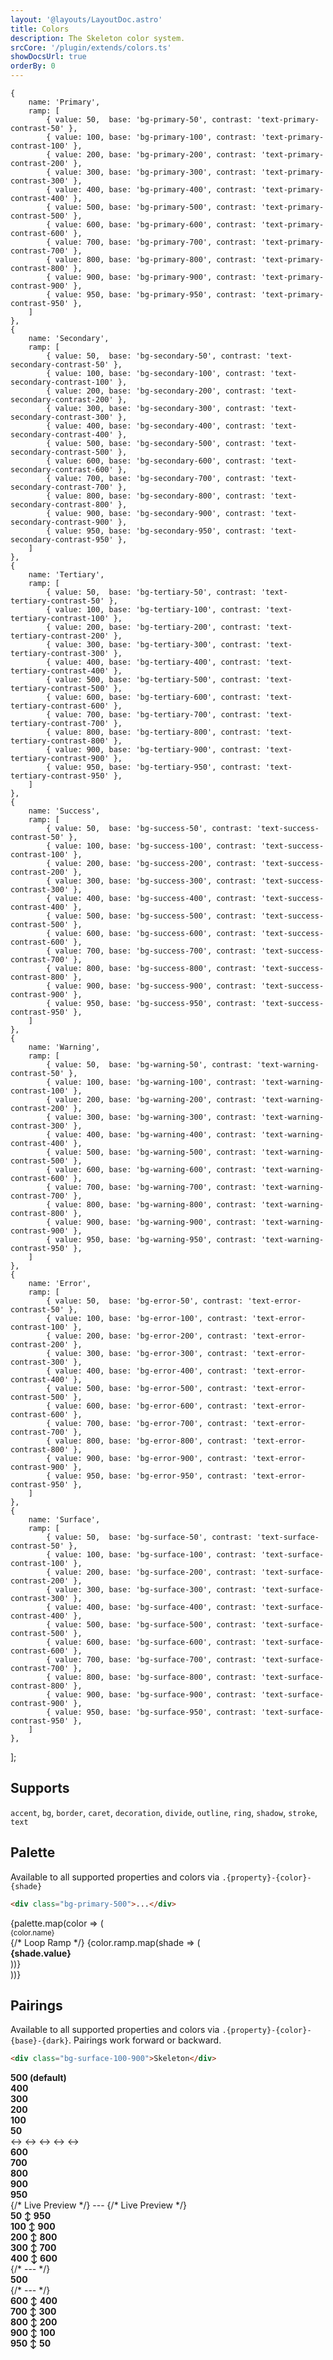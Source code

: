 ```yaml
---
layout: '@layouts/LayoutDoc.astro'
title: Colors
description: The Skeleton color system.
srcCore: '/plugin/extends/colors.ts'
showDocsUrl: true
orderBy: 0
---
```



	{
		name: 'Primary',
		ramp: [
			{ value: 50,  base: 'bg-primary-50', contrast: 'text-primary-contrast-50' },
			{ value: 100, base: 'bg-primary-100', contrast: 'text-primary-contrast-100' },
			{ value: 200, base: 'bg-primary-200', contrast: 'text-primary-contrast-200' },
			{ value: 300, base: 'bg-primary-300', contrast: 'text-primary-contrast-300' },
			{ value: 400, base: 'bg-primary-400', contrast: 'text-primary-contrast-400' },
			{ value: 500, base: 'bg-primary-500', contrast: 'text-primary-contrast-500' },
			{ value: 600, base: 'bg-primary-600', contrast: 'text-primary-contrast-600' },
			{ value: 700, base: 'bg-primary-700', contrast: 'text-primary-contrast-700' },
			{ value: 800, base: 'bg-primary-800', contrast: 'text-primary-contrast-800' },
			{ value: 900, base: 'bg-primary-900', contrast: 'text-primary-contrast-900' },
			{ value: 950, base: 'bg-primary-950', contrast: 'text-primary-contrast-950' },
		]
	},
	{
		name: 'Secondary',
		ramp: [
			{ value: 50,  base: 'bg-secondary-50', contrast: 'text-secondary-contrast-50' },
			{ value: 100, base: 'bg-secondary-100', contrast: 'text-secondary-contrast-100' },
			{ value: 200, base: 'bg-secondary-200', contrast: 'text-secondary-contrast-200' },
			{ value: 300, base: 'bg-secondary-300', contrast: 'text-secondary-contrast-300' },
			{ value: 400, base: 'bg-secondary-400', contrast: 'text-secondary-contrast-400' },
			{ value: 500, base: 'bg-secondary-500', contrast: 'text-secondary-contrast-500' },
			{ value: 600, base: 'bg-secondary-600', contrast: 'text-secondary-contrast-600' },
			{ value: 700, base: 'bg-secondary-700', contrast: 'text-secondary-contrast-700' },
			{ value: 800, base: 'bg-secondary-800', contrast: 'text-secondary-contrast-800' },
			{ value: 900, base: 'bg-secondary-900', contrast: 'text-secondary-contrast-900' },
			{ value: 950, base: 'bg-secondary-950', contrast: 'text-secondary-contrast-950' },
		]
	},
	{
		name: 'Tertiary',
		ramp: [
			{ value: 50,  base: 'bg-tertiary-50', contrast: 'text-tertiary-contrast-50' },
			{ value: 100, base: 'bg-tertiary-100', contrast: 'text-tertiary-contrast-100' },
			{ value: 200, base: 'bg-tertiary-200', contrast: 'text-tertiary-contrast-200' },
			{ value: 300, base: 'bg-tertiary-300', contrast: 'text-tertiary-contrast-300' },
			{ value: 400, base: 'bg-tertiary-400', contrast: 'text-tertiary-contrast-400' },
			{ value: 500, base: 'bg-tertiary-500', contrast: 'text-tertiary-contrast-500' },
			{ value: 600, base: 'bg-tertiary-600', contrast: 'text-tertiary-contrast-600' },
			{ value: 700, base: 'bg-tertiary-700', contrast: 'text-tertiary-contrast-700' },
			{ value: 800, base: 'bg-tertiary-800', contrast: 'text-tertiary-contrast-800' },
			{ value: 900, base: 'bg-tertiary-900', contrast: 'text-tertiary-contrast-900' },
			{ value: 950, base: 'bg-tertiary-950', contrast: 'text-tertiary-contrast-950' },
		]
	},
	{
		name: 'Success',
		ramp: [
			{ value: 50,  base: 'bg-success-50', contrast: 'text-success-contrast-50' },
			{ value: 100, base: 'bg-success-100', contrast: 'text-success-contrast-100' },
			{ value: 200, base: 'bg-success-200', contrast: 'text-success-contrast-200' },
			{ value: 300, base: 'bg-success-300', contrast: 'text-success-contrast-300' },
			{ value: 400, base: 'bg-success-400', contrast: 'text-success-contrast-400' },
			{ value: 500, base: 'bg-success-500', contrast: 'text-success-contrast-500' },
			{ value: 600, base: 'bg-success-600', contrast: 'text-success-contrast-600' },
			{ value: 700, base: 'bg-success-700', contrast: 'text-success-contrast-700' },
			{ value: 800, base: 'bg-success-800', contrast: 'text-success-contrast-800' },
			{ value: 900, base: 'bg-success-900', contrast: 'text-success-contrast-900' },
			{ value: 950, base: 'bg-success-950', contrast: 'text-success-contrast-950' },
		]
	},
	{
		name: 'Warning',
		ramp: [
			{ value: 50,  base: 'bg-warning-50', contrast: 'text-warning-contrast-50' },
			{ value: 100, base: 'bg-warning-100', contrast: 'text-warning-contrast-100' },
			{ value: 200, base: 'bg-warning-200', contrast: 'text-warning-contrast-200' },
			{ value: 300, base: 'bg-warning-300', contrast: 'text-warning-contrast-300' },
			{ value: 400, base: 'bg-warning-400', contrast: 'text-warning-contrast-400' },
			{ value: 500, base: 'bg-warning-500', contrast: 'text-warning-contrast-500' },
			{ value: 600, base: 'bg-warning-600', contrast: 'text-warning-contrast-600' },
			{ value: 700, base: 'bg-warning-700', contrast: 'text-warning-contrast-700' },
			{ value: 800, base: 'bg-warning-800', contrast: 'text-warning-contrast-800' },
			{ value: 900, base: 'bg-warning-900', contrast: 'text-warning-contrast-900' },
			{ value: 950, base: 'bg-warning-950', contrast: 'text-warning-contrast-950' },
		]
	},
	{
		name: 'Error',
		ramp: [
			{ value: 50,  base: 'bg-error-50', contrast: 'text-error-contrast-50' },
			{ value: 100, base: 'bg-error-100', contrast: 'text-error-contrast-100' },
			{ value: 200, base: 'bg-error-200', contrast: 'text-error-contrast-200' },
			{ value: 300, base: 'bg-error-300', contrast: 'text-error-contrast-300' },
			{ value: 400, base: 'bg-error-400', contrast: 'text-error-contrast-400' },
			{ value: 500, base: 'bg-error-500', contrast: 'text-error-contrast-500' },
			{ value: 600, base: 'bg-error-600', contrast: 'text-error-contrast-600' },
			{ value: 700, base: 'bg-error-700', contrast: 'text-error-contrast-700' },
			{ value: 800, base: 'bg-error-800', contrast: 'text-error-contrast-800' },
			{ value: 900, base: 'bg-error-900', contrast: 'text-error-contrast-900' },
			{ value: 950, base: 'bg-error-950', contrast: 'text-error-contrast-950' },
		]
	},
	{
		name: 'Surface',
		ramp: [
			{ value: 50,  base: 'bg-surface-50', contrast: 'text-surface-contrast-50' },
			{ value: 100, base: 'bg-surface-100', contrast: 'text-surface-contrast-100' },
			{ value: 200, base: 'bg-surface-200', contrast: 'text-surface-contrast-200' },
			{ value: 300, base: 'bg-surface-300', contrast: 'text-surface-contrast-300' },
			{ value: 400, base: 'bg-surface-400', contrast: 'text-surface-contrast-400' },
			{ value: 500, base: 'bg-surface-500', contrast: 'text-surface-contrast-500' },
			{ value: 600, base: 'bg-surface-600', contrast: 'text-surface-contrast-600' },
			{ value: 700, base: 'bg-surface-700', contrast: 'text-surface-contrast-700' },
			{ value: 800, base: 'bg-surface-800', contrast: 'text-surface-contrast-800' },
			{ value: 900, base: 'bg-surface-900', contrast: 'text-surface-contrast-900' },
			{ value: 950, base: 'bg-surface-950', contrast: 'text-surface-contrast-950' },
		]
	},
];

## Supports

`accent`, `bg`, `border`, `caret`, `decoration`, `divide`, `outline`, `ring`, `shadow`, `stroke`, `text`


## Palette

Available to all supported properties and colors via `.{property}-{color}-{shade}`

```html
<div class="bg-primary-500">...</div>
```

<div class="grid grid-cols-2 lg:grid-cols-7">
    {palette.map(color => (
        <div class="text-center space-y-4">
            <small class="opacity-60">{color.name}</small>
            <div class="grid grid-rows-11">
                {/* Loop Ramp */}
                {color.ramp.map(shade => (
                    <div class={`${shade.base} py-2 flex justify-center items-center`}>
                        <strong class:list={[ shade.contrast, { underline: shade.value === 500 }, 'text-sm' ]} >
                            {shade.value}
                        </strong>
                    </div>
                ))}
            </div>
        </div>
    ))}
</div>

## Pairings

Available to all supported properties and colors via `.{property}-{color}-{base}-{dark}`. Pairings work forward or backward.

```html
<div class="bg-surface-100-900">Skeleton</div>
```

<div class="space-y-4">
    <div class="bg-primary-500 py-2 flex justify-center items-center">
        <strong class="text-primary-contrast-500 text-sm">500 (default)</strong>
    </div>
    <div class="grid grid-cols-[1fr_auto_1fr] gap-2">
        <div class="grid grid-rows-5 gap-4">
            <div class="bg-primary-400 py-2 flex justify-center items-center">
                <strong class="text-primary-contrast-400 text-sm">400</strong>
            </div>
            <div class="bg-primary-300 py-2 flex justify-center items-center">
                <strong class="text-primary-contrast-300 text-sm">300</strong>
            </div>
            <div class="bg-primary-200 py-2 flex justify-center items-center">
                <strong class="text-primary-contrast-200 text-sm">200</strong>
            </div>
            <div class="bg-primary-100 py-2 flex justify-center items-center">
                <strong class="text-primary-contrast-100 text-sm">100</strong>
            </div>
            <div class="bg-primary-50 py-2 flex justify-center items-center">
                <strong class="text-primary-contrast-50 text-sm">50</strong>
            </div>
        </div>
        <div class="grid grid-rows-5 gap-4 items-center">
            <span class="text-center opacity-60">&LeftRightArrow;</span>
            <span class="text-center opacity-60">&LeftRightArrow;</span>
            <span class="text-center opacity-60">&LeftRightArrow;</span>
            <span class="text-center opacity-60">&LeftRightArrow;</span>
            <span class="text-center opacity-60">&LeftRightArrow;</span>
        </div>
        <div class="grid grid-rows-5 gap-4">
            <div class="bg-primary-600 py-2 flex justify-center items-center">
                <strong class="text-primary-contrast-600 text-sm">600</strong>
            </div>
            <div class="bg-primary-700 py-2 flex justify-center items-center">
                <strong class="text-primary-contrast-700 text-sm">700</strong>
            </div>
            <div class="bg-primary-800 py-2 flex justify-center items-center">
                <strong class="text-primary-contrast-800 text-sm">800</strong>
            </div>
            <div class="bg-primary-900 py-2 flex justify-center items-center">
                <strong class="text-primary-contrast-900 text-sm">900</strong>
            </div>
            <div class="bg-primary-950 py-2 flex justify-center items-center">
                <strong class="text-primary-contrast-950 text-sm">950</strong>
            </div>
        </div>
    </div>
    {/* Live Preview */}
    ---
    {/* Live Preview */}
    <div class=" grid grid-cols-11 gap-4">
        <div class="bg-primary-50-950 py-2 flex justify-center items-center">
            <strong class="text-primary-contrast-50 dark:text-primary-contrast-950 text-xs flex flex-col items-center gap-0">
                <span>50</span>
                <span>&UpDownArrow;</span>
                <span>950</span>
            </strong>
        </div>
        <div class="bg-primary-100-900 py-2 flex justify-center items-center">
            <strong class="text-primary-contrast-100 dark:text-primary-contrast-900 text-xs flex flex-col items-center gap-0">
                <span>100</span>
                <span>&UpDownArrow;</span>
                <span>900</span>
            </strong>
        </div>
        <div class="bg-primary-200-800 py-2 flex justify-center items-center">
            <strong class="text-primary-contrast-200 dark:text-primary-contrast-800 text-xs flex flex-col items-center gap-0">
                <span>200</span>
                <span>&UpDownArrow;</span>
                <span>800</span>
            </strong>
        </div>
        <div class="bg-primary-300-700 py-2 flex justify-center items-center">
            <strong class="text-primary-contrast-300 dark:text-primary-contrast-700 text-xs flex flex-col items-center gap-0">
                <span>300</span>
                <span>&UpDownArrow;</span>
                <span>700</span>
            </strong>
        </div>
        <div class="bg-primary-400-600 py-2 flex justify-center items-center">
            <strong class="text-primary-contrast-400 dark:text-primary-contrast-600 text-xs flex flex-col items-center gap-0">
                <span>400</span>
                <span>&UpDownArrow;</span>
                <span>600</span>
            </strong>
        </div>
        {/* --- */}
        <div class="bg-primary-500 py-2 flex justify-center items-center">
            <strong class="text-primary-contrast-500 text-xs flex flex-col items-center gap-0 underline">500</strong>
        </div>
        {/* --- */}
        <div class="bg-primary-600-400 py-2 flex justify-center items-center">
            <strong class="text-primary-contrast-600 dark:text-primary-contrast-400 text-xs flex flex-col items-center gap-0">
                <span>600</span>
                <span>&UpDownArrow;</span>
                <span>400</span>
            </strong>
        </div>
        <div class="bg-primary-700-300 py-2 flex justify-center items-center">
            <strong class="text-primary-contrast-700 dark:text-primary-contrast-300 text-xs flex flex-col items-center gap-0">
                <span>700</span>
                <span>&UpDownArrow;</span>
                <span>300</span>
            </strong>
        </div>
        <div class="bg-primary-800-200 py-2 flex justify-center items-center">
            <strong class="text-primary-contrast-800 dark:text-primary-contrast-200 text-xs flex flex-col items-center gap-0">
                <span>800</span>
                <span>&UpDownArrow;</span>
                <span>200</span>
            </strong>
        </div>
        <div class="bg-primary-900-100 py-2 flex justify-center items-center">
            <strong class="text-primary-contrast-900 dark:text-primary-contrast-100 text-xs flex flex-col items-center gap-0">
                <span>900</span>
                <span>&UpDownArrow;</span>
                <span>100</span>
            </strong>
        </div>
        <div class="bg-primary-950-50 py-2 flex justify-center items-center">
            <strong class="text-primary-contrast-950 dark:text-primary-contrast-50 text-xs flex flex-col items-center gap-0">
                <span>950</span>
                <span>&UpDownArrow;</span>
                <span>50</span>
            </strong>
        </div>
    </div>
</div>

